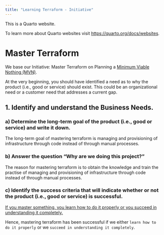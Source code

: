 ```yaml
---
title: "Learning Terraform - Initiative"
---
```


This is a Quarto website.

To learn more about Quarto websites visit <https://quarto.org/docs/websites>.

# Master Terraform

We base our Initiative: Master Terraform on Planning a [Minimum Viable Nothing (MVN)](https://github.com/vanHeemstraSystems/minimum-viable-nothing).

At the very beginning, you should have identified a need as to why the product (i.e., good or service) should exist. This could be an organizational need or a customer need that addresses a current gap.

## 1. Identify and understand the **Business Needs**.

### a) Determine the **long-term goal** of the product (i.e., good or service) and write it down.

The long-term goal of mastering terraform is managing and provisioning of infrastructure through code instead of through manual processes.

### b) Answer the question "**Why are we doing this project?**"

The reason for mastering terraform is to obtain the knowledge and train the practise of managing and provisioning of infrastructure through code instead of through manual processes.

### c) Identify the **success criteria** that will indicate whether or not the product (i.e., good or service) is successful.

[If you master something, you learn how to do it properly or you succeed in understanding it completely.](https://www.collinsdictionary.com/dictionary/english/master-a-subject#:~:text=If%20you%20master%20something%2C%20you,succeed%20in%20understanding%20it%20completely.) 

Hence, mastering terraform has been successful if we either ```learn how to do it properly``` or we ```succeed in understanding it completely```.
